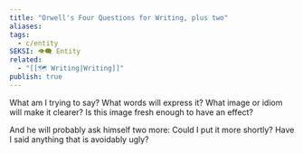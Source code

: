 ```yaml
---
title: "Orwell's Four Questions for Writing, plus two"
aliases: 
tags:
  - c/entity
SEKSI: 👁️‍🗨️ Entity
related:
  - "[[🗺️ Writing|Writing]]"
publish: true
---
```

What am I trying to say? 
What words will express it? 
What image or idiom will make it clearer? 
Is this image fresh enough to have an effect? 

And he will probably ask himself two more: 
Could I put it more shortly? 
Have I said anything that is avoidably ugly?
